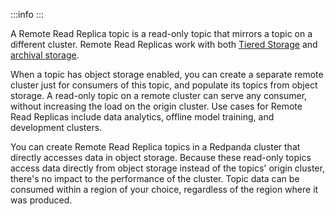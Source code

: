 
:::info
<EnterpriseLicenseNote frontmatter={props.frontmatter}/>
:::

A Remote Read Replica topic is a read-only topic that mirrors a topic on a different cluster. Remote Read Replicas work with both [Tiered Storage](../tiered-storage/) and [archival storage](../data-archiving).

When a topic has object storage enabled, you can create a separate remote cluster just for consumers of this topic, and populate its topics from object storage. A read-only topic on a remote cluster can serve any consumer, without increasing the load on the origin cluster. Use cases for Remote Read Replicas include data analytics, offline model training, and development clusters.

You can create Remote Read Replica topics in a Redpanda cluster that directly accesses data in object storage. Because these read-only topics access data directly from object storage instead of the topics' origin cluster, there's no impact to the performance of the cluster. Topic data can be consumed within a region of your choice, regardless of the region where it was produced. 

